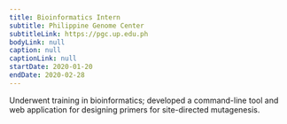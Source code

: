 ```yaml
---
title: Bioinformatics Intern
subtitle: Philippine Genome Center
subtitleLink: https://pgc.up.edu.ph
bodyLink: null
caption: null
captionLink: null
startDate: 2020-01-20
endDate: 2020-02-28
---
```


Underwent training in bioinformatics; developed a command-line tool and web application for designing primers for
site-directed mutagenesis.
